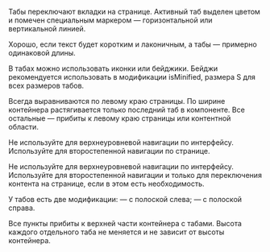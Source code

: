 
Табы переключают вкладки на странице. Активный таб выделен цветом и помечен специальным маркером — горизонтальной или вертикальной линией.

Хорошо, если текст будет коротким и лаконичным, а табы — примерно одинаковой длины.

В табах можно использовать иконки или бейджики. Бейджи рекомендуется использовать в модификации isMinified, размера S для всех размеров табов.

Всегда выравниваются по левому краю страницы.
По ширине контейнера растягивается только последний таб
в компоненте. Все остальные — прибиты к левому краю страницы
или контентной области.

Не используйте для верхнеуровневой навигации по интерфейсу.
Используйте для второстепенной навигации по странице.

Не используйте для верхнеуровневой навигации по интерфейсу. Используйте для второстепенной навигации и только для переключения контента на странице, если в этом есть необходимость.

У табов есть две модификации:
— с полоской слева;
— с полоской справа.

Все пункты прибиты к верхней части контейнера с табами.
Высота каждого отдельного таба не меняется и не зависит от высоты контейнера.

<TabsExample />
